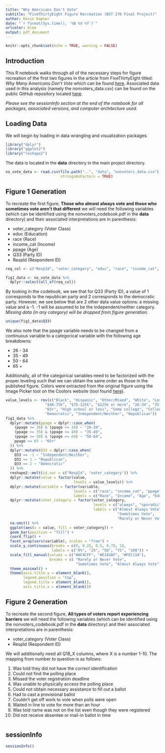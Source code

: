 ```yaml
---
title: "Why Americans Don't Vote"
subtitle: "FiveThirtyEight Figure Recreation (BST 270 Final Project)"
author: Kevin Kapner
date: "`r format(Sys.time(), '%B %d %Y')`"
urlcolor: blue
output: pdf_document
---
```


```r
knitr::opts_chunk$set(echo = TRUE, warning = FALSE)
```

## Introduction

This R notebook walks through all of the necessary steps for figure recreation of the first two figures in the article from FiveThirtyEight titled: *Why Many Americans Don't Vote* which can be found [here](https://projects.fivethirtyeight.com/non-voters-poll-2020-election/). Associated data used in this analysis (namely the nonvoters_data.csv) can be found on the public GitHub repository located [here](https://github.com/fivethirtyeight/data/tree/master/non-voters).

*Please see the sessionInfo section at the end of the notebook for all packages, associated versions, and computer architecture used.*

## Loading Data

We will begin by loading in data wrangling and visualization packages.

```r
library("dplyr")
library("ggplot2")
library("reshape2")
```

The data is located in the **data** directory in the main project directory.

```r
no_vote_data <- read.csv(file.path("..", "data", "nonvoters_data.csv"),
                         stringsAsFactors = TRUE)
```


## Figure 1 Generation

To recreate the first figure, **Those who almost always vote and those who sometimes vote aren't that different** we will need the following variables (which can be identified using the nonvoters_codebook.pdf in the **data** directory) and their associated interpretations are in parenthesis:

- voter_category (Voter Class)
- educ (Education)
- race (Race)
- income_cat (Income)
- ppage (Age)
- Q33 (Party ID)
- RespId (Respondent ID)

```r
req_col <- c("RespId", "voter_category", "educ", "race", "income_cat", "ppage", "Q33")

fig1_data <- no_vote_data %>%
  dplyr::select(all_of(req_col))
```

By looking in the codebook, we see that for Q33 (Party ID), a value of 1 corresponds to the republican party and 2 corresponds to the democratic party. However, we see below that are 2 other data value options: a missing value and a -1. -1 will be assumed to be the independent/neither category. *Missing data (in any category) will be dropped from figure generation.*

```r
unique(fig1_data$Q33)
```

We also note that the ppage variable needs to be changed from a continuous variable to a categorical variable with the following age breakdowns:

- 26 - 34
- 35 - 49
- 50 - 64
- 65 +

Additionally, all of the categorical variables need to be factorized with the proper leveling such that we can obtain the same order as those in the published figure. Colors were extracted from the original figure using the Image Picker tool on the Coolors website (tool found [here](https://coolors.co/image-picker)).

```r
value_levels <- rev(c("Black", "Hispanic", "Other/Mixed", "White", "Less than $40k",
                  "$40-75k", "$75-125k", "$125k or more", "26-34", "35-49", "50-64",
                  "65+", "High school or less", "Some college", "College",
                  "Democratic", "Independent/Neither", "Republican"))
fig1_data %>%
  dplyr::mutate(ppage = dplyr::case_when(
    (ppage >= 26) & (ppage <= 34) ~ "26-34",
    (ppage >= 35) & (ppage <= 49) ~ "35-49",
    (ppage >= 50) & (ppage <= 64) ~ "50-64",
    ppage >= 65 ~ "65+"
  )) %>%
  dplyr::mutate(Q33 = dplyr::case_when(
    Q33 == -1 ~ "Independent/Neither",
    Q33 == 1 ~ "Republican",
    Q33 == 2 ~ "Democratic"
  )) %>%
  reshape2::melt(id.var = c("RespId", "voter_category")) %>%
  dplyr::mutate(value = factor(value,
                               levels = value_levels)) %>%
  dplyr::mutate(variable = factor(variable,
                               levels = c("race", "income_cat", "ppage", "educ", "Q33"),
                               labels = c("Race", "Income", "Age", "Education", "Party ID"))) %>%
  dplyr::mutate(voter_category = factor(voter_category,
                                        levels = c("always", "sporadic", "rarely/never"),
                                        labels = c("Almost Always Vote",
                                                   "Sometimes Vote",
                                                   "Rarely or Never Vote"))) %>%
  na.omit() %>%
  ggplot(aes(x = value, fill = voter_category)) +
  geom_bar(position = "fill") +
  coord_flip() +
  facet_wrap(vars(variable), scales = "free") +
  scale_y_continuous(breaks = c(0, 0.25, 0.5, 0.75, 1),
                     labels = c("0%", "25", "50", "75", "100")) +
  scale_fill_manual(values = c("#AF4CFF", "#E183AF", "#FEC11A"),
                    breaks = c( "Rarely or Never Vote",
                                "Sometimes Vote", "Almost Always Vote")) +
  theme_minimal() +
  theme(axis.title.y = element_blank(),
        legend.position = "top",
        legend.title = element_blank(),
        axis.title.x = element_blank())
```

## Figure 2 Generation

To recreate the second figure, **All types of voters report experiencing barriers** we will need the following variables (which can be identified using the nonvoters_codebook.pdf in the **data** directory) and their associated interpretations are in parenthesis:

- voter_category (Voter Class)
- RespId (Respondent ID)

We will additionally need all Q18_X columns, where X is a number 1-10. The mapping from number to question is as follows:

1. Was told they did not have the correct identification
2. Could not find the polling place
3. Missed the voter registration deadline
4. Was unable to physically access the polling place
5. Could not obtain necessary assistance to fill out a ballot
6. Had to cast a provisional ballot
7. Couldn’t get off work to vote when polls were open
8. Waited in line to vote for more than an hour
9. Was told name was not on the list even though they were registered
10. Did not receive absentee or mail-in ballot in time

```r

```


## sessionInfo

```r
sessionInfo()
```

